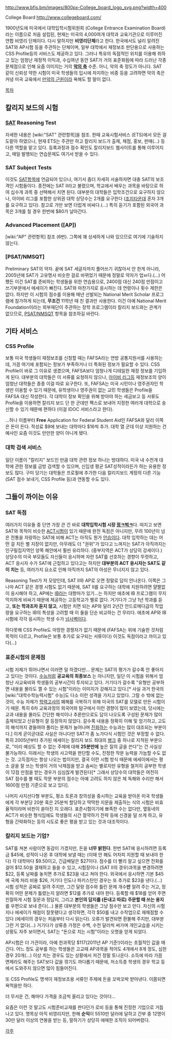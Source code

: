 http://www.bfis.bm/images/800px-College_board_logo_svg.png?width=400

College Board
http://www.collegeboard.com/

1900년도에 미국에서 대학입학시험위원회 (College Entrance Examination Board)라는 이름으로 처음 설립된, 현재는 미국의 4,000여개 대학과 교육기관으로 이루어진 연합 비영리 단체이다. 다시 말하지만 '''비영리단체'''라고 한다. 한국에서도 널리 알려진 SAT와 AP시험 등을 주관하는 단체이며, 일부 대학에서 재정보조 판단용으로 사용하는 CSS Profile등의 서비스도 제공하고 있다. 그러나 특유의 독점적인 위치를 이용해 취하고 있는 엄청난 재정적 이익과, 수십여년 동안 SAT가 거의 표준화됨에 따라 드러난 각종 문제점으로 인해 요즘 이미지는 거의 '''[[악의 축]]''' 수준. 아니, 악의 축 정도가 아니다. SAT 같이 신뢰성 약한 시험이 미국 학생들의 입시에 차지하는 비중 등을 고려하면 악의 축은 커녕 미국 교육에서 [[만악의 근원]]이라 욕해도 할 말이 없다.

[[목차]]

== 칼리지 보드의 시험 ==
=== [[SAT]] Reasoning Test ===
자세한 내용은 [wiki:"SAT" 관련항목]을 참조. 한때 교육시험서비스 (ETS)에서 모든 걸 도맡아 하였으나, 현재 ETS는 주관만 하고 칼리지 보드가 출제, 채점, 홍보, 판매(...) 등 다른 역할을 맡고 있다. 등록과정과 점수 확인도 칼리지보드 웹사이트를 통해 이루어지고, 매일 발행되는 연습문제도 여기서 받을 수 있다.
=== SAT Subject Tests ===
이것도 [[SAT]]항목에 언급되어 있으나, 여기서 좀더 자세히 서술하자면 대충 SAT의 보조 격인 시험들이다. 종전에는 SAT II라고 불렸으며, 학교에서 배우는 과목을 바탕으로 하여 십수개 과목 중 선택해서 치면 된다. 대부분의 대학들은 입학조건으로 요구하지 않으나, 아이비 리그를 포함한 상위권 대학 상당수는 2개를 요구한다 ([[조지타운]]대 혼자 3개를 요구하고 있다). 참고로 가만 보면 더럽게 비싸다.(...) 특히 듣기가 포함된 외국어 과목은 3개를 칠 경우 한번에 $80가 날아간다.
=== Advanced Placement ([AP]) ===
[wiki:"AP" 관련항목] 참조 (6번). 그쪽에 꽤 상세하게 나와 있으므로 여기에 기술하지 않는다.
=== [PSAT/NMSQT] ===
Preliminary SAT의 약자. 끝에 SAT 세글자까지 풀어쓰기 귀찮아서 안 한게 아니라, 2005년에 SAT가 고유명사 비슷한 걸로 바뀌었기 때문에 정말로 약자가 업ㅂ다.(...) 어쨌든 이건 SAT를 준비하는 학생들을 위한 연습용으로, 2400점 대신 240점 만점이고 쓰기부문에서 에세이가 빠진다. SAT와 마찬가지로 응시하는 데 연령이나 횟수 제한은 없다. 하지만 이 시험의 점수를 이용해 매년 선발되는 National Merit Scholar 프로그램에 참가하게 되는데, '''무조건''' 11학년 때 친 결과만 사용한다. 이건 아예 National Merit Foundation이라는 외부재단이 주관하는 장학 프로그램이라 칼리지 보드와는 관계가 없으므로, [[PSAT/NMSQT]] 항목을 참조하길 바란다.

== 기타 서비스 ==
=== CSS Profile ===
보통 미국 학생들이 재정보조를 신청할 때는 FAFSA라는 연방 공통지원서를 사용하는데, 가끔 여기에 포함되는 정보가 부족하거나 더 특화된 정보가 필요할 수 있다. CSS Profile이 바로 그 이유로 생겼으며, FAFSA보다 엄청나게 디테일한 재정 정보를 기입하게 된다. 대부분의 대학들은 이 서류를 요청하지 않으나, [[아이비 리그]]등 재정보조의 양이 엄청난 대학들은 종종 이걸 따로 요구한다. 또, FAFSA는 미국 시민이나 영주권자인 학생만 이용할 수 있기 때문에, 유학생이나 영주권이 없는 교민 학생들은 Profile을 FAFSA 대신 작성한다. 각 대학이 정보 확인을 위해 받아야 하는 세금보고 등 서류도 Profile을 이용하면 칼리지 보드 단 한 군데만 팩스로 보내어 지정한 여러개 대학으로 송신할 수 있기 때문에 편하다 (이걸 IDOC 서비스라고 한다).

...허나 이름부터 '''Free''' Application for Federal Student Aid인 FAFSA와 달리 이쪽은 돈이 든다. 작성료 $9에 보내는 대학마다 $16씩 추가. 대학 열 군데 이상 지원하는 건 예사인 요즘 이것도 만만한 양이 아니게 됐다.
=== 대학 검색 서비스 ===
일단 이름이 "칼리지" 보드인 만큼 대학 관련 정보 하나는 방대하다. 미국 내 수천개 대학에 관한 정보를 금방 검색할 수 있으며, 신입생 평균 SAT성적이라든가 하는 유용한 정보도 많다. 구미 당기는 대학들은 프로필에 추가한 다음 칼리지보드 계정의 다른 기능 (SAT 점수 보내기, CSS Profile 등)과 연동할 수도 있다.

== 그들이 까이는 이유 ==
=== SAT 독점 ===
여러가지 이유들 중 단연 가장 큰 건 바로 '''대학입학시험 시장 [[정ㅋ벅ㅋ]]'''다. 따지고 보면 SAT와 목적이 비슷한 [[ACT]]시험이 있기 때문에 완전 독점은 아니지만, 무려 100년이 넘은 전통을 자랑하는 SAT에 비해 ACT는 아직도 뭔가 [[안습]]이다. 대학 입학하는 데는 어떤 걸 치든 별 지장이 없지만, 아무래도 더 "권위"가 있다고 느껴지는 SAT가 아직까지는 인구밀집지역인 양쪽 해안에서 훨씬 유리하다. (중부지역은 ACT가 상당히 강세이다.) 상당수의 미국 부모들도 자신들이 응시하며 자란 SAT를 선호하는 경향이 뚜렷하고, ACT 응시자 수가 SAT에 근접하고 있다고는 하지만 '''대부분의 ACT 응시자는 SAT도 같이 치는''' 등, 여러가지 요소로 인해 아직까지 SAT의 아성은 무너지지 않고 있다.

Reasoning Test가 저 모양인데, SAT II와 AP로 오면 정말로 답이 안나온다. 이쪽은 그나마 ACT 같은 경쟁 시험도 없기 때문에, SAT II를 요구하는 대학에 지원하려면 얄짤없이 응시해야 하고, AP에는 [[IB]]라는 대항마가 있기...는 하지만 애초에 IB 프로그램이 무지막지하게 비싸기 때문에 제공하는 고등학교가 별로 없다. 거기다가 그냥 1년 학과를 듣고, '''또는 학과조차 듣지 않고''', 시험만 치면 되는 AP와 달리 2년간 안드로메다급의 작업량을 요구하는 IB의 특성을 고려할 때 이 둘을 단순 비교하는 건 무리다. 애초에 AP와 IB시험에 각각 응시하는 학생 수가 [[넘사벽]]이다.

하다못해 CSS Profile도 마땅한 경쟁자가 없기 때문에 (FAFSA는 위에 기술한 것처럼 목적이 다르고, Profile은 보통 추가로 요구되는 서류이다) 이것도 독점이라고 까이고 있다(...)

=== 표준시험의 문제점 ===
시험 자체가 뛰어나면서 이러면 덜 하겠다만... 문제는 SAT의 평가가 갈수록 안 좋아지고 있다는 것이다. [[수능]]처럼 '''공교육의 최종보스''' 는 아니지만, 일단 이 시험을 위해서 엄청난 사교육비와 학생들의 공부시간이 투자되고 있다. 거기다가 갈수록 "유형만 공부하면 내용을 몰라도 깰 수 있는 시험"이라는 이미지가 강해지고 있다.[* 사실 과거 한국의 [wiki:"대학수학능력시험" 수능]도 다소 이런 성격을 가지고 있었다. 그럴 수 밖에 없는 것이, 수능 자체가 [[학력고사]]의 폐해를 극복하기 위해 미국의 SAT를 모델로 만든 시험이기 때문. 특히 6차 교육과정의 외국어와 탐구에서 이런 경향이 많이 보였는데, 당시에는 교과 내용을 몰라도 간단한 해석이나 추론만으로도 답이 나오도록 구성된 문제가 많이 출제되었고 신유형이 잘 등장하지 않았다. 갈수록 내용을 정확히 이해 및 암기하고, 고도의 해석까지 곁들여야 풀리는 문제가 늘어나며 [[진화]]하는 수능과는 많이 대조되는 부분이다.] 이게 곧이곧대로 사실은 아니다만 SAT가 좀 노가다식 시험인 것은 부정할 수 없다. 특히 2005년부터 추가된 에세이는 칼리지 보드 최대의 [[병크]] 중 하나로 지적된 부분으로, "미리 예상도 할 수 없는 주제에 대해 '''25분만에''' 높은 질의 글을 쓴다"는 건 사실상 불가능하다. 이래서는 학생의 사고력을 판단할 수도, 진정한 작문 능력을 가늠할 수도 없는 것. 고득점자는 항상 나오는 법이지만, 결국 이런 시험 방식 때문에 에세이에서는 평소 글을 잘 쓰는 학생이 거의 낙제점을 받고 솜씨는 별로지만 유형을 철저히 공부한 학생이 12점 만점을 받는 경우가 심심찮게 발견된다[* 그래서 상당수의 대학들은 여전히 SAT 점수를 볼 때도 작문 부분의 점수는 아예 고려도 하지 않은 체 독해와 수리만 해서 1600점 만점 기준으로 보고 있다].

나머지 사지선다형 부분도, 평소 토론과 창의성을 중시하는 교육을 받아온 미국 학생들에게 각 부분당 20분 혹은 25분씩 할당하고 딱딱한 지문을 제출하는 식의 시험은 비효율적이라며 비판이 쏟아진 지 오래다. 표준시험이기에 뾰족한 수는 없다만, 옆동네의 ACT가 비슷한 형식임에도 학생들의 시간 절약하기 전략 등에 신경을 덜 쓰게 하고, 유형을 간략화하는 등의 시도로 좋은 평을 받고 있는 것과 대조적이다.

=== 칼리지 보드는 기업? ===
SAT를 쳐본 사람이면 동감이 가겠지만, 돈을 '''너무 밝힌다'''. 한번 SAT에 응시하려면 등록금 $45에, 성적이 나온 후 대학에 보낼 때는 (이때 안 해도 어차피 지원할 때 보내야 한다) 각 대학마다 $9.50이고, 긴급배달은 $27이다. 점수를 더 빨리 알고 싶으면 전화를 걸어 $12.50을 결재하고 들을 수 있고, 시험장이나 (SAT II의 경우)과목을 변경하려면 $22, 등록 날짜를 놓치면 추가로 $23을 내고 쳐야 한다. 외국에서 응시하면 기본 $45에 국제 처리 비용 $26, 거기다 인도나 파키스탄인 경우는 또 추가로 $23을 낸다.(...) 시험 성적은 공짜로 알려 주지만, 그건 달랑 점수와 틀린 문제 개수'''만''' 알려 주는 거고, 정확히 어떤 문제가 틀렸는지 알려면 $12를 추가로 내야 한다. 등록할 때 $18를 얻어 주면 친절하게 시험 질문과 정답지, 그리고 '''본인의 답지를 (돈내고 따로) 주문할 때 쓰는 용지'''를 우편으로 보내 준다(...) 물론 대부분의 학생들은 그냥 점수만 보고 만다. 자신의 시험지나 에세이가 채점이 잘못됐다고 생각하면, 각각 $50를 내고 수작업으로 재채점할 수 있다 (에세이의 경우는 처음부터 다시 읽는다). 오류가 발견되면 환불해 주지만, 대부분 그런 거 없다(...) 거기다가 상류층 가정은 수백, 수천 달러씩 써가며 개인교습을 시키는 상황도 자주 보이면서, SAT는 "돈으로 치는 시험"이라는 오명을 얻게 되었다.

AP시험은 더 가관이라, 아예 한과목당 $117(2011년 AP 기준!)이라는 초월적인 값을 매긴다. 어느 정도 공부를 하는 학생들은 고교때 AP과목을 적어도 4개에서 8개 정도, 심한 경우 20개(...) 이상 치는 경우도 있는 상황에서 저건 정말 토나온다. 소득에 따라 가끔 면제라도 해주는 SAT보다 값을 깎기도 까다롭기 때문에, 저소득층 학생의 경우 학교 등에서 도와주지 않으면 많이 힘들어진다.

또 CSS Profile도 명색이 재정보조용 서류인 주제에 돈을 꼬박꼬박 받아낸다. 이쯤되면 욕먹을만 하다.

더 무서운 건, 해마다 가격을 조금씩 올리고 있다는 것이다...

요즘은 이런 것 말고도 시험준비교재를 판다던가 로비 등을 통해 진정한 기업으로 거듭나고 있다. 명목상 아직 비영리지만, 한해 '''순익'''이 5510만 달러에 달하고 간부 중 12명이 30만 달러 이상의 연봉을 받는 등, 말하기가 상당히 애매한 조직이 되어버렸다.

[[각주]]
